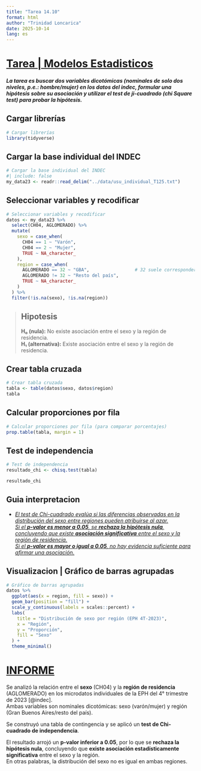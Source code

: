 ```yaml
---
title: "Tarea 14.10"
format: html
author: "Trinidad Loncarica"
date: 2025-10-14
lang: es
---
```


# [Tarea \| Modelos Estadisticos]{.underline} 

##### ***La tarea es buscar dos variables dicotómicas (nominales de solo dos niveles, p.e.: hombre/mujer) en los datos del indec, formular una hipótesis sobre su asociación y utilizar el test de ji-cuadrado (chi Square test) para probar la hipótesis.***

## Cargar librerías

```r
# Cargar librerías
library(tidyverse)
```

## Cargar la base individual del INDEC

```r
# Cargar la base individual del INDEC
#| include: false
my_data23 <- readr::read_delim("../data/usu_individual_T125.txt")

```

## Seleccionar variables y recodificar

```r
# Seleccionar variables y recodificar
datos <- my_data23 %>%
  select(CH04, AGLOMERADO) %>%
  mutate(
    sexo = case_when(
      CH04 == 1 ~ "Varón",
      CH04 == 2 ~ "Mujer",
      TRUE ~ NA_character_
    ),
    region = case_when(
      AGLOMERADO == 32 ~ "GBA",                 # 32 suele corresponder al Gran Buenos Aires
      AGLOMERADO != 32 ~ "Resto del país",
      TRUE ~ NA_character_
    )
  ) %>%
  filter(!is.na(sexo), !is.na(region))
```

> ## Hipotesis 
>
> **H₀ (nula):** No existe asociación entre el sexo y la región de residencia.\
> **H₁ (alternativa):** Existe asociación entre el sexo y la región de residencia.

## Crear tabla cruzada

```r
# Crear tabla cruzada
tabla <- table(datos$sexo, datos$region)
tabla
```

## Calcular proporciones por fila

```r
# Calcular proporciones por fila (para comparar porcentajes)
prop.table(tabla, margin = 1)
```

## Test de independencia

```r
# Test de independencia
resultado_chi <- chisq.test(tabla)

resultado_chi
```

## Guia interpretacion

-    [*El test de Chi-cuadrado evalúa si las diferencias observadas en la distribución del sexo entre regiones pueden atribuirse al azar.\
    Si el **p-valor es menor a 0.05**, se **rechaza la hipótesis nula**, concluyendo que existe **asociación significativa** entre el sexo y la región de residencia.\
    Si el **p-valor es mayor o igual a 0.05**, no hay evidencia suficiente para afirmar una asociación.*]{.underline}

## Visualizacion \| Gráfico de barras agrupadas

```r
# Gráfico de barras agrupadas
datos %>%
  ggplot(aes(x = region, fill = sexo)) +
  geom_bar(position = "fill") +
  scale_y_continuous(labels = scales::percent) +
  labs(
    title = "Distribución de sexo por región (EPH 4T-2023)",
    x = "Región",
    y = "Proporción",
    fill = "Sexo"
  ) +
  theme_minimal()
```

# [INFORME]{.underline}

Se analizó la relación entre el **sexo** (CH04) y la **región de residencia** (AGLOMERADO) en los microdatos individuales de la EPH del 4° trimestre de 2023 \[\@indec\].\
Ambas variables son nominales dicotómicas: sexo (varón/mujer) y región (Gran Buenos Aires/resto del país).

Se construyó una tabla de contingencia y se aplicó un **test de Chi-cuadrado de independencia**.

El resultado arrojó un **p-valor inferior a 0.05**, por lo que se **rechaza la hipótesis nula**, concluyendo que **existe asociación estadísticamente significativa** entre el sexo y la región.\
En otras palabras, la distribución del sexo no es igual en ambas regiones.
